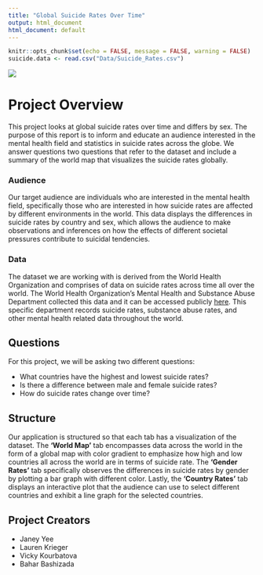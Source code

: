 ```yaml
---
title: "Global Suicide Rates Over Time"
output: html_document
html_document: default
---
```


```r
knitr::opts_chunk$set(echo = FALSE, message = FALSE, warning = FALSE)
suicide.data <- read.csv("Data/Suicide_Rates.csv")
```
![](WHO.jpg)

# Project Overview

This project looks at global suicide rates over time and differs by sex. The 
purpose of this report is to inform and educate an audience interested in the 
mental health field and statistics in suicide rates across the globe. We answer 
questions two questions that refer to the dataset and include a summary of the 
world map that visualizes the suicide rates globally.

### Audience

Our target audience are individuals who are interested in the mental health 
field, specifically those who are interested in how suicide rates are affected 
by different environments in the world. This data displays the differences in 
suicide rates by country and sex, which allows the audience to make 
observations and inferences on how the effects of different societal pressures 
contribute to suicidal tendencies. 

### Data

The dataset we are working with is derived from the World Health Organization 
and comprises of data on suicide rates across time all over the world. The 
World Health Organization's Mental Health and Substance Abuse Department 
collected this data and it can be accessed publicly 
[here](https://apps.who.int/gho/data/node.main.MHSUICIDEASDR?lang=en). This 
specific department records suicide rates, substance abuse rates, and other 
mental health related data throughout the world. 

## Questions

For this project, we will be asking two different questions:

- What countries have the highest and lowest suicide rates?
- Is there a difference between male and female suicide rates?
- How do suicide rates change over time?

## Structure

Our application is structured so that each tab has a visualization of the 
dataset. The **'World Map'** tab encompasses data across the world in the form 
of a global map with color gradient to emphasize how high and low countries all 
across the world are in terms of suicide rate. The **'Gender Rates'** tab 
specifically observes the differences in suicide rates by gender by plotting a 
bar graph with different color. Lastly, the **'Country Rates'** tab displays an 
interactive plot that the audience can use to select different countries and 
exhibit a line graph for the selected countries.

## Project Creators

* Janey Yee
* Lauren Krieger
* Vicky Kourbatova
* Bahar Bashizada
